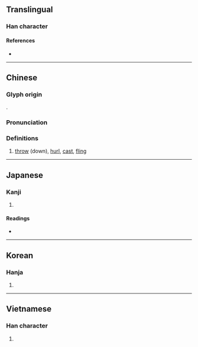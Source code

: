 {{also|掷}}
{{character info/new}}
==Translingual==

===Han character===
{{Han char|rn=64|rad=手|as=15|sn=18|four=57027|canj=QTKL|ids=⿰扌鄭}}

====References====
* {{Han ref|kx=0461.020|dkj=12893|dj=0810.100|hdz=31976.030|uh=64F2|ud=25842|bh=C259|bd=49753}}

----

==Chinese==
{{zh-forms|s=掷}}

===Glyph origin===
{{Han etym}}
{{Han compound|手|鄭|c1=s|c2=p|t1=hand|ls=psc}}.

===Pronunciation===
{{zh-pron
|m=擲
|c=zaak6
|h=pfs=
|md=
|mn=qz:tia̍k/xm,zz:te̍k/tw,ph:tàn
|w=
|mc=y
|oc=y
|cat=v
}}

===Definitions===
{{zh-hanzi}}

# [[throw]] (down), [[hurl]], [[cast]], [[fling]]

----

==Japanese==

===Kanji===
{{ja-kanji|grade=|rs=手15}}

# {{defn|lang=ja|sort=手15}}

====Readings====
* {{ja-readings|on=[[てき]] (teki), [[じゃく]] (jaku)|kun=[[なげうつ]] (nageutsu), [[なぐる]] (naguru)}}

----

==Korean==

===Hanja===
{{ko-hanja|hangeul=척|eumhun=|rv=cheok|mr=ch'ŏk|y=chek}}

# {{defn|lang=ko|sort=手15}}

----

==Vietnamese==

===Han character===
{{vi-hantu|[[trịch]], [[trạnh]], [[chệch]], [[sịch]], [[trệch]], [[xệch]]|rs=手15}}

# {{defn|lang=vi|sort=手15}}